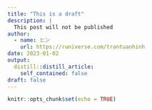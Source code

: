 ```yaml
---
title: "This is a draft"
description: |
  This post will not be published
author:
  - name: ヒン
    url: https://runiverse.com/trantuanhinh
date: 2023-01-02
output:
  distill::distill_article:
    self_contained: false
draft: false
---
```



```r
knitr::opts_chunk$set(echo = TRUE)
```



